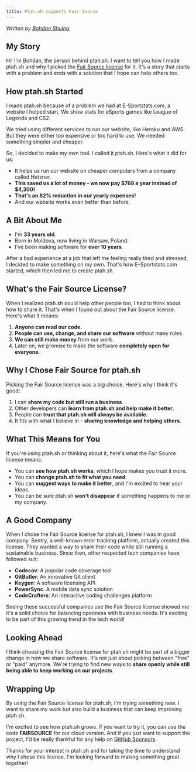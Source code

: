 ```yaml
---
title: Ptah.sh supports Fair Source
---
```


*Written by [Bohdan Shulha](https://github.com/sponsors/bohdan-shulha)*

## My Story

Hi! I'm Bohdan, the person behind ptah.sh. I want to tell you how I made ptah.sh and why I picked the <a href="https://fair.io/" target="_blank">Fair Source license</a> for it. It's a story that starts with a problem and ends with a solution that I hope can help others too.

## How ptah.sh Started

I made ptah.sh because of a problem we had at E-Sportstats.com, a website I helped start. We show stats for eSports games like League of Legends and CS2.

We tried using different services to run our website, like Heroku and AWS. But they were either too expensive or too hard to use. We needed something simpler and cheaper.

So, I decided to make my own tool. I called it ptah.sh. Here's what it did for us:

- It helps us run our website on cheaper computers from a company called Hetzner.
- **This saved us a lot of money - we now pay $768 a year instead of $4,300!**
- **That's an 82% reduction in our yearly expenses!**
- And our website works even better than before.

## A Bit About Me

- I'm **33 years old**.
- Born in Moldova, now living in Warsaw, Poland.
- I've been making software for **over 10 years**.

After a bad experience at a job that left me feeling really tired and stressed, I decided to make something on my own. That's how E-Sportstats.com started, which then led me to create ptah.sh.

## What's the Fair Source License?

When I realized ptah.sh could help other people too, I had to think about how to share it. That's when I found out about the Fair Source license. Here's what it means:

1. **Anyone can read our code.**
2. **People can use, change, and share our software** without many rules.
3. **We can still make money** from our work.
4. Later on, we promise to make the software **completely open for everyone**.

## Why I Chose Fair Source for ptah.sh

Picking the Fair Source license was a big choice. Here's why I think it's good:

1. I can **share my code but still run a business**.
2. Other developers can **learn from ptah.sh and help make it better**.
3. People can **trust that ptah.sh will always be available**.
4. It fits with what I believe in - **sharing knowledge and helping others**.

## What This Means for You

If you're using ptah.sh or thinking about it, here's what the Fair Source license means:

- You can **see how ptah.sh works**, which I hope makes you trust it more.
- You can **change ptah.sh to fit what you need**.
- You can **suggest ways to make it better**, and I'm excited to hear your ideas.
- You can be sure ptah.sh **won't disappear** if something happens to me or my company.

## A Good Company
When I chose the Fair Source license for ptah.sh, I knew I was in good company. Sentry, a well-known error tracking platform, actually created this license. They wanted a way to share their code while still running a sustainable business. Since then, other respected tech companies have followed suit:

- **Codecov**: A popular code coverage tool
- **GitButler**: An innovative Git client
- **Keygen**: A software licensing API
- **PowerSync**: A mobile data sync solution
- **CodeCrafters**: An interactive coding challenges platform

Seeing these successful companies use the Fair Source license showed me it's a solid choice for balancing openness with business needs. It's exciting to be part of this growing trend in the tech world!


## Looking Ahead

I think choosing the Fair Source license for ptah.sh might be part of a bigger change in how we share software. It's not just about picking between "free" or "paid" anymore. We're trying to find new ways to **share openly while still being able to keep working on our projects**.

## Wrapping Up

By using the Fair Source license for ptah.sh, I'm trying something new. I want to share my work but also build a business that can keep improving ptah.sh.

I'm excited to see how ptah.sh grows. If you want to try it, you can use the code **FAIRSOURCE** for our cloud version. And if you just want to support the project, I'd be really thankful for any help on [GitHub Sponsors](https://github.com/sponsors/bohdan-shulha).

Thanks for your interest in ptah.sh and for taking the time to understand why I chose this license. I'm looking forward to making something great together!
